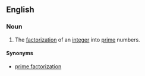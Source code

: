 ==English==

===Noun===
{{en-noun|head=[[prime]] [[decomposition]]}}

# {{mathematics}} The [[factorization]] of an [[integer]] into [[prime]] numbers.

====Synonyms====
* [[prime factorization]]